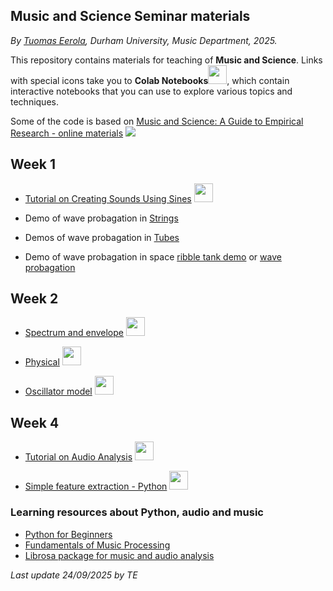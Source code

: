 ## Music and Science Seminar materials

_By [Tuomas Eerola](https://www.durham.ac.uk/staff/tuomas-eerola/), Durham University, Music Department, 2025._


This repository contains materials for teaching of **Music and Science**. Links with special icons take you to **Colab Notebooks**![](https://upload.wikimedia.org/wikipedia/commons/d/d0/Google_Colaboratory_SVG_Logo.svg){height=30}, which contain interactive notebooks that you can use to explore various topics and techniques. 

Some of the code is based on [Music and Science: A Guide to Empirical Research - online materials](https://tuomaseerola.github.io/emr/) ![](https://tuomaseerola.github.io/emr/images/music_and_science_cover_sm.png){height=130, align=right}

## Week 1

- [Tutorial on Creating Sounds Using Sines](https://colab.research.google.com/github/tuomaseerola/music_and_science_seminar/blob/master/week1.ipynb) ![](https://upload.wikimedia.org/wikipedia/commons/d/d0/Google_Colaboratory_SVG_Logo.svg){height=30}

- Demo of wave probagation in [Strings](https://ophysics.com/waves6.html)
- Demos of wave probagation in [Tubes](https://ophysics.com/w10b.html)
- Demo of wave probagation in space [ribble tank demo](https://www.falstad.com/ripple/) or [wave probagation](https://visualpde.com/sim/?preset=waveEquation)

## Week 2

- [Spectrum and envelope](https://colab.research.google.com/github/tuomaseerola/emr/blob/main/nb/Chapter10.2.ipynb) ![](https://upload.wikimedia.org/wikipedia/commons/d/d0/Google_Colaboratory_SVG_Logo.svg){height=30}
- [Physical](https://colab.research.google.com/github/tuomaseerola/emr/blob/main/nb/Chapter10.3.ipynb) ![](https://upload.wikimedia.org/wikipedia/commons/d/d0/Google_Colaboratory_SVG_Logo.svg){height=30}

- [Oscillator model](https://colab.research.google.com/github/FelipeTorr/KuramotoNetworksPackage/blob/main/KuramotoNotebook.ipynb#scrollTo=split-mixture) ![](https://upload.wikimedia.org/wikipedia/commons/d/d0/Google_Colaboratory_SVG_Logo.svg){height=30}

## Week 4

- [Tutorial on Audio Analysis](https://colab.research.google.com/github/tuomaseerola/music_and_science_seminar/blob/master/seminar2A.ipynb) ![](https://upload.wikimedia.org/wikipedia/commons/d/d0/Google_Colaboratory_SVG_Logo.svg){height=30}

- [Simple feature extraction - Python](https://github.com/tuomaseerola/music_and_science_seminar/blob/master/corpus_feature_extraction.ipynb) ![](https://upload.wikimedia.org/wikipedia/commons/d/d0/Google_Colaboratory_SVG_Logo.svg){height=30}

<!-- ## Advanced Topics 

### Corpus analyses

- [Using features to build emotion prediction model - R](https://github.com/tuomaseerola/music_and_science_seminar/blob/master/build_regression_model.ipynb) ![](https://upload.wikimedia.org/wikipedia/commons/d/d0/Google_Colaboratory_SVG_Logo.svg){height=30}
- [Corpus analysis of key - Python](https://github.com/tuomaseerola/music_and_science_seminar/blob/master/corpus_analysis_tutorial_key.ipynb) ![](https://upload.wikimedia.org/wikipedia/commons/d/d0/Google_Colaboratory_SVG_Logo.svg){height=30}
- [Structure discovery Examples - Python](https://github.com/tuomaseerola/music_and_science_seminar/blob/master/structure_discovery.ipynb) ![](https://upload.wikimedia.org/wikipedia/commons/d/d0/Google_Colaboratory_SVG_Logo.svg){height=30}
-->

### Learning resources about Python, audio and music

- [Python for Beginners](https://www.python.org/about/gettingstarted/)
- [Fundamentals of Music Processing](https://www.audiolabs-erlangen.de/resources/MIR/FMP/C0/C0.html)
- [Librosa package for music and audio analysis](https://librosa.org/doc/main/index.html)

_Last update 24/09/2025 by TE_

